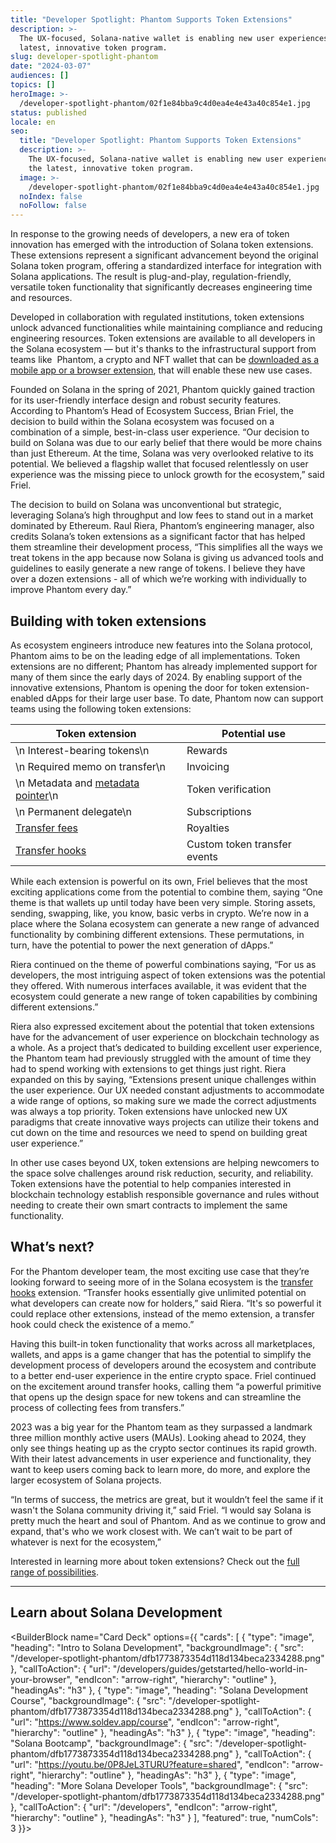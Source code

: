 ```yaml
---
title: "Developer Spotlight: Phantom Supports Token Extensions"
description: >-
  The UX-focused, Solana-native wallet is enabling new user experiences with the
  latest, innovative token program.
slug: developer-spotlight-phantom
date: "2024-03-07"
audiences: []
topics: []
heroImage: >-
  /developer-spotlight-phantom/02f1e84bba9c4d0ea4e4e43a40c854e1.jpg
status: published
locale: en
seo:
  title: "Developer Spotlight: Phantom Supports Token Extensions"
  description: >-
    The UX-focused, Solana-native wallet is enabling new user experiences with
    the latest, innovative token program.
  image: >-
    /developer-spotlight-phantom/02f1e84bba9c4d0ea4e4e43a40c854e1.jpg
  noIndex: false
  noFollow: false
---
```


In response to the growing needs of developers, a new era of token innovation has emerged with the introduction of Solana token extensions. These extensions represent a significant advancement beyond the original Solana token program, offering a standardized interface for integration with Solana applications. The result is plug-and-play, regulation-friendly, versatile token functionality that significantly decreases engineering time and resources.

Developed in collaboration with regulated institutions, token extensions unlock advanced functionalities while maintaining compliance and reducing engineering resources. Token extensions are available to all developers in the Solana ecosystem — but it's thanks to the infrastructural support from teams like  Phantom, a crypto and NFT wallet that can be [downloaded as a mobile app or a browser extension](https://phantom.app/download), that will enable these new use cases.

Founded on Solana in the spring of 2021, Phantom quickly gained traction for its user-friendly interface design and robust security features. According to Phantom’s Head of Ecosystem Success, Brian Friel, the decision to build within the Solana ecosystem was focused on a combination of a simple, best-in-class user experience. “Our decision to build on Solana was due to our early belief that there would be more chains than just Ethereum. At the time, Solana was very overlooked relative to its potential. We believed a flagship wallet that focused relentlessly on user experience was the missing piece to unlock growth for the ecosystem,” said Friel.

The decision to build on Solana was unconventional but strategic, leveraging Solana’s high throughput and low fees to stand out in a market dominated by Ethereum. Raul Riera, Phantom’s engineering manager, also credits Solana’s token extensions as a significant factor that has helped them streamline their development process, “This simplifies all the ways we treat tokens in the app because now Solana is giving us advanced tools and guidelines to easily generate a new range of tokens. I believe they have over a dozen extensions - all of which we’re working with individually to improve Phantom every day.”

## Building with token extensions

As ecosystem engineers introduce new features into the Solana protocol, Phantom aims to be on the leading edge of all implementations. Token extensions are no different; Phantom has already implemented support for many of them since the early days of 2024. By enabling support of the innovative extensions, Phantom is opening the door for token extension-enabled dApps for their large user base. To date, Phantom now can support teams using the following token extensions:

| Token extension                                                                                              | Potential use                |
| ------------------------------------------------------------------------------------------------------------ | ---------------------------- |
| \n Interest-bearing tokens\n                                                                                 | Rewards                      |
| \n Required memo on transfer\n                                                                               | Invoicing                    |
| \n Metadata and [metadata pointer](https://solana.com/developers/guides/token-extensions/metadata-pointer)\n | Token verification           |
| \n Permanent delegate\n                                                                                      | Subscriptions                |
| [Transfer fees](https://solana.com/developers/guides/token-extensions/transfer-fee)                          | Royalties                    |
| [Transfer hooks](https://solana.com/developers/guides/token-extensions/transfer-hook)                        | Custom token transfer events |

While each extension is powerful on its own, Friel believes that the most exciting applications come from the potential to combine them, saying “One theme is that wallets up until today have been very simple. Storing assets, sending, swapping, like, you know, basic verbs in crypto. We’re now in a place where the Solana ecosystem can generate a new range of advanced functionality by combining different extensions. These permutations, in turn, have the potential to power the next generation of dApps.”

Riera continued on the theme of powerful combinations saying, “For us as developers, the most intriguing aspect of token extensions was the potential they offered. With numerous interfaces available, it was evident that the ecosystem could generate a new range of token capabilities by combining different extensions.”

Riera also expressed excitement about the potential that token extensions have for the advancement of user experience on blockchain technology as a whole. As a project that’s dedicated to building excellent user experience, the Phantom team had previously struggled with the amount of time they had to spend working with extensions to get things just right. Riera expanded on this by saying, “Extensions present unique challenges within the user experience. Our UX needed constant adjustments to accommodate a wide range of options, so making sure we made the correct adjustments was always a top priority. Token extensions have unlocked new UX paradigms that create innovative ways projects can utilize their tokens and cut down on the time and resources we need to spend on building great user experience.”

In other use cases beyond UX, token extensions are helping newcomers to the space solve challenges around risk reduction, security, and reliability. Token extensions have the potential to help companies interested in blockchain technology establish responsible governance and rules without needing to create their own smart contracts to implement the same functionality.

## What’s next?

For the Phantom developer team, the most exciting use case that they’re looking forward to seeing more of in the Solana ecosystem is the [transfer hooks](https://solana.com/developers/guides/token-extensions/getting-started#transfer-hooks) extension. “Transfer hooks essentially give unlimited potential on what developers can create now for holders,” said Riera. “It's so powerful it could replace other extensions, instead of the memo extension, a transfer hook could check the existence of a memo.”

Having this built-in token functionality that works across all marketplaces, wallets, and apps is a game changer that has the potential to simplify the development process of developers around the ecosystem and contribute to a better end-user experience in the entire crypto space. Friel continued on the excitement around transfer hooks, calling them “a powerful primitive that opens up the design space for new tokens and can streamline the process of collecting fees from transfers.”

2023 was a big year for the Phantom team as they surpassed a landmark three million monthly active users (MAUs). Looking ahead to 2024, they only see things heating up as the crypto sector continues its rapid growth. With their latest advancements in user experience and functionality, they want to keep users coming back to learn more, do more, and explore the larger ecosystem of Solana projects.

“In terms of success, the metrics are great, but it wouldn’t feel the same if it wasn't the Solana community driving it,” said Friel. “I would say Solana is pretty much the heart and soul of Phantom. And as we continue to grow and expand, that's who we work closest with. We can’t wait to be part of whatever is next for the ecosystem,”

Interested in learning more about token extensions? Check out the [full range of possibilities](https://solana.com/solutions/token-extensions).

---

## Learn about Solana Development

<BuilderBlock name="Card Deck" options={{
  "cards": [
    {
      "type": "image",
      "heading": "Intro to Solana Development",
      "backgroundImage": {
        "src": "/developer-spotlight-phantom/dfb1773873354d118d134beca2334288.png"
      },
      "callToAction": {
        "url": "/developers/guides/getstarted/hello-world-in-your-browser",
        "endIcon": "arrow-right",
        "hierarchy": "outline"
      },
      "headingAs": "h3"
    },
    {
      "type": "image",
      "heading": "Solana Development Course",
      "backgroundImage": {
        "src": "/developer-spotlight-phantom/dfb1773873354d118d134beca2334288.png"
      },
      "callToAction": {
        "url": "https://www.soldev.app/course",
        "endIcon": "arrow-right",
        "hierarchy": "outline"
      },
      "headingAs": "h3"
    },
    {
      "type": "image",
      "heading": "Solana Bootcamp",
      "backgroundImage": {
        "src": "/developer-spotlight-phantom/dfb1773873354d118d134beca2334288.png"
      },
      "callToAction": {
        "url": "https://youtu.be/0P8JeL3TURU?feature=shared",
        "endIcon": "arrow-right",
        "hierarchy": "outline"
      },
      "headingAs": "h3"
    },
    {
      "type": "image",
      "heading": "More Solana Developer Tools",
      "backgroundImage": {
        "src": "/developer-spotlight-phantom/dfb1773873354d118d134beca2334288.png"
      },
      "callToAction": {
        "url": "/developers",
        "endIcon": "arrow-right",
        "hierarchy": "outline"
      },
      "headingAs": "h3"
    }
  ],
  "featured": true,
  "numCols": 3
}}>

</BuilderBlock>
